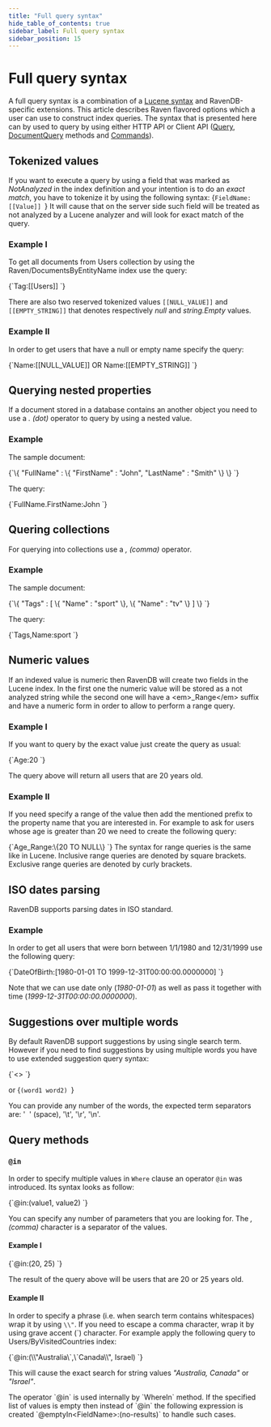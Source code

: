 ```yaml
---
title: "Full query syntax"
hide_table_of_contents: true
sidebar_label: Full query syntax
sidebar_position: 15
---
```



# Full query syntax


A full query syntax is a combination of a [Lucene syntax](http://lucene.apache.org/core/2_9_4/queryparsersyntax.html) and RavenDB-specific extensions. This article describes Raven flavored options which a user can use to
construct index queries. The syntax that is presented here can by used to query by using either HTTP API or Client API ([Query](../../client-api/session/querying/how-to-query.mdx), [DocumentQuery](../../client-api/session/querying/lucene/how-to-use-lucene-in-queries.mdx) methods and [Commands](../../client-api/commands/querying/how-to-query-a-database.mdx)).



## Tokenized values

If you want to execute a query by using a field that was marked as *NotAnalyzed* in the index definition and your intention is to do an *exact match*, you have to tokenize it by using the following syntax:
<TabItem value="csharp" label="csharp">
<CodeBlock language="csharp">
{`FieldName:[[Value]]
`}
</CodeBlock>
</TabItem>
It will cause that on the server side such field will be treated as not analyzed by a Lucene analyzer and will look for exact match of the query.

### Example I

To get all documents from Users collection by using the Raven/DocumentsByEntityName index use the query:

<TabItem value="csharp" label="csharp">
<CodeBlock language="csharp">
{`Tag:[[Users]]
`}
</CodeBlock>
</TabItem>

There are also two reserved tokenized values `[[NULL_VALUE]]` and `[[EMPTY_STRING]]` that denotes respectively *null* and *string.Empty* values.

### Example II
In order to get users that have a null or empty name specify the query:

<TabItem value="csharp" label="csharp">
<CodeBlock language="csharp">
{`Name:[[NULL_VALUE]] OR Name:[[EMPTY_STRING]]
`}
</CodeBlock>
</TabItem>



## Querying nested properties

If a document stored in a database contains an another object you need to use a *. (dot)* operator to query by using a nested value.

### Example
The sample document:

<TabItem value="json" label="json">
<CodeBlock language="json">
{`\{
    "FullName" : \{
        "FirstName" : "John",
        "LastName" : "Smith"
    \}
\}
`}
</CodeBlock>
</TabItem>

The query:

<TabItem value="csharp" label="csharp">
<CodeBlock language="csharp">
{`FullName.FirstName:John
`}
</CodeBlock>
</TabItem>



## Quering collections

For querying into collections use a *, (comma)* operator.

### Example
The sample document:

<TabItem value="json" label="json">
<CodeBlock language="json">
{`\{
    "Tags" : [
        \{
            "Name" : "sport"
        \},
        \{
            "Name" : "tv"
        \}
    ]
\}
`}
</CodeBlock>
</TabItem>

The query:

<TabItem value="csharp" label="csharp">
<CodeBlock language="csharp">
{`Tags,Name:sport
`}
</CodeBlock>
</TabItem>



## Numeric values

If an indexed value is numeric then RavenDB will create two fields in the Lucene index. In the first one the numeric value will be stored as a not analyzed string while
the second one will have a &lt;em&gt;_Range&lt;/em&gt; suffix and have a numeric form in order to allow to perform a range query. 

### Example I

If you want to query by the exact value just create the query as usual:

<TabItem value="csharp" label="csharp">
<CodeBlock language="csharp">
{`Age:20
`}
</CodeBlock>
</TabItem>

The query above will return all users that are 20 years old.

### Example II

If you need specify a range of the value then add the mentioned prefix to the property name that you are interested in. 
For example to ask for users whose age is greater than 20 we need to create the following query:

<TabItem value="csharp" label="csharp">
<CodeBlock language="csharp">
{`Age_Range:\{20 TO NULL\}
`}
</CodeBlock>
</TabItem>

<Admonition type="info" title="Info">
The syntax for range queries is the same like in Lucene. Inclusive range queries are denoted by square brackets. Exclusive range queries are denoted by curly brackets.
</Admonition>



## ISO dates parsing

RavenDB supports parsing dates in ISO standard. 

### Example

In order to get all users that were born between 1/1/1980 and 12/31/1999 use the following query:

<TabItem value="csharp" label="csharp">
<CodeBlock language="csharp">
{`DateOfBirth:[1980-01-01 TO 1999-12-31T00:00:00.0000000]
`}
</CodeBlock>
</TabItem>

Note that we can use date only (*1980-01-01*) as well as pass it together with time (*1999-12-31T00:00:00.0000000*).



## Suggestions over multiple words

By default RavenDB support suggestions by using single search term. However if you need to find suggestions by using multiple words you have to use extended suggestion query syntax:

<TabItem value="csharp" label="csharp">
<CodeBlock language="csharp">
{`<<word1 word2>>
`}
</CodeBlock>
</TabItem>

or 
<TabItem value="csharp" label="csharp">
<CodeBlock language="csharp">
{`(word1 word2)
`}
</CodeBlock>
</TabItem>

You can provide any number of the words, the expected term separators are: '&nbsp;&nbsp;' (space), '\t', '\r', '\n'.



## Query methods

### `@in`

In order to specify multiple values in `Where` clause an operator `@in` was introduced. Its syntax looks as follow:

<TabItem value="csharp" label="csharp">
<CodeBlock language="csharp">
{`@in<FieldName>:(value1, value2)
`}
</CodeBlock>
</TabItem>

You can specify any number of parameters that you are looking for. The *, (comma)* character is a separator of the values.

#### Example I

<TabItem value="csharp" label="csharp">
<CodeBlock language="csharp">
{`@in<Age>:(20, 25)
`}
</CodeBlock>
</TabItem>

The result of the query above will be users that are 20 or 25 years old.

#### Example II

In order to specify a phrase (i.e. when search term contains whitespaces) wrap it by using `\\"`. 
If you need to escape a comma character, wrap it by using grave accent (`) character. For example apply the following query to Users/ByVisitedCountries index:

<TabItem value="csharp" label="csharp">
<CodeBlock language="csharp">
{`@in<VisitedCountries>:(\\"Australia\`,\`Canada\\", Israel)
`}
</CodeBlock>
</TabItem>

This will cause the exact search for string values *"Australia, Canada"* or *"Israel"*.

<Admonition type="info" title="Info">
The operator `@in` is used internally by `WhereIn` method. If the specified list of values is empty then instead of `@in` the following expression is created `@emptyIn&lt;FieldName&gt;:(no-results)` to handle such cases.
</Admonition>



